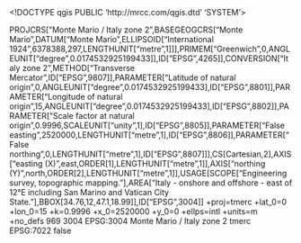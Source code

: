 <!DOCTYPE qgis PUBLIC 'http://mrcc.com/qgis.dtd' 'SYSTEM'>
<qgis version="3.28.5-Firenze">
  <identifier></identifier>
  <parentidentifier></parentidentifier>
  <language></language>
  <type></type>
  <title></title>
  <abstract></abstract>
  <links/>
  <fees></fees>
  <encoding></encoding>
  <crs>
    <spatialrefsys nativeFormat="Wkt">
      <wkt>PROJCRS["Monte Mario / Italy zone 2",BASEGEOGCRS["Monte Mario",DATUM["Monte Mario",ELLIPSOID["International 1924",6378388,297,LENGTHUNIT["metre",1]]],PRIMEM["Greenwich",0,ANGLEUNIT["degree",0.0174532925199433]],ID["EPSG",4265]],CONVERSION["Italy zone 2",METHOD["Transverse Mercator",ID["EPSG",9807]],PARAMETER["Latitude of natural origin",0,ANGLEUNIT["degree",0.0174532925199433],ID["EPSG",8801]],PARAMETER["Longitude of natural origin",15,ANGLEUNIT["degree",0.0174532925199433],ID["EPSG",8802]],PARAMETER["Scale factor at natural origin",0.9996,SCALEUNIT["unity",1],ID["EPSG",8805]],PARAMETER["False easting",2520000,LENGTHUNIT["metre",1],ID["EPSG",8806]],PARAMETER["False northing",0,LENGTHUNIT["metre",1],ID["EPSG",8807]]],CS[Cartesian,2],AXIS["easting (X)",east,ORDER[1],LENGTHUNIT["metre",1]],AXIS["northing (Y)",north,ORDER[2],LENGTHUNIT["metre",1]],USAGE[SCOPE["Engineering survey, topographic mapping."],AREA["Italy - onshore and offshore - east of 12°E including San Marino and Vatican City State."],BBOX[34.76,12,47.1,18.99]],ID["EPSG",3004]]</wkt>
      <proj4>+proj=tmerc +lat_0=0 +lon_0=15 +k=0.9996 +x_0=2520000 +y_0=0 +ellps=intl +units=m +no_defs</proj4>
      <srsid>969</srsid>
      <srid>3004</srid>
      <authid>EPSG:3004</authid>
      <description>Monte Mario / Italy zone 2</description>
      <projectionacronym>tmerc</projectionacronym>
      <ellipsoidacronym>EPSG:7022</ellipsoidacronym>
      <geographicflag>false</geographicflag>
    </spatialrefsys>
  </crs>
  <extent/>
</qgis>
